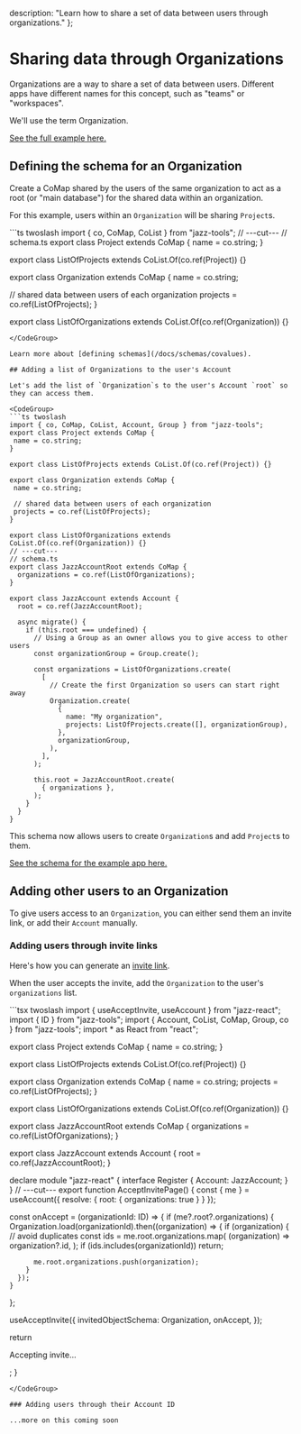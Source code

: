   description: "Learn how to share a set of data between users through organizations."
};


# Sharing data through Organizations

Organizations are a way to share a set of data between users.
Different apps have different names for this concept, such as "teams" or "workspaces".

We'll use the term Organization.

[See the full example here.](https://github.com/garden-co/jazz/tree/main/examples/organization)

## Defining the schema for an Organization

Create a CoMap shared by the users of the same organization to act as a root (or "main database") for the shared data within an organization.

For this example, users within an `Organization` will be sharing `Project`s.

<CodeGroup>
```ts twoslash
import { co, CoMap, CoList } from "jazz-tools";
// ---cut---
// schema.ts
export class Project extends CoMap {
  name = co.string;
}

export class ListOfProjects extends CoList.Of(co.ref(Project)) {}

export class Organization extends CoMap {
  name = co.string;

  // shared data between users of each organization
  projects = co.ref(ListOfProjects);
}

export class ListOfOrganizations extends CoList.Of(co.ref(Organization)) {}
```
</CodeGroup>

Learn more about [defining schemas](/docs/schemas/covalues).

## Adding a list of Organizations to the user's Account

Let's add the list of `Organization`s to the user's Account `root` so they can access them.

<CodeGroup>
```ts twoslash
import { co, CoMap, CoList, Account, Group } from "jazz-tools";
export class Project extends CoMap {
 name = co.string;
}

export class ListOfProjects extends CoList.Of(co.ref(Project)) {}

export class Organization extends CoMap {
 name = co.string;

 // shared data between users of each organization
 projects = co.ref(ListOfProjects);
}

export class ListOfOrganizations extends CoList.Of(co.ref(Organization)) {}
// ---cut---
// schema.ts
export class JazzAccountRoot extends CoMap {
  organizations = co.ref(ListOfOrganizations);
}

export class JazzAccount extends Account {
  root = co.ref(JazzAccountRoot);

  async migrate() {
    if (this.root === undefined) {
      // Using a Group as an owner allows you to give access to other users
      const organizationGroup = Group.create();

      const organizations = ListOfOrganizations.create(
        [
          // Create the first Organization so users can start right away
          Organization.create(
            {
              name: "My organization",
              projects: ListOfProjects.create([], organizationGroup),
            },
            organizationGroup,
          ),
        ],
      );

      this.root = JazzAccountRoot.create(
        { organizations },
      );
    }
  }
}
```
</CodeGroup>

This schema now allows users to create `Organization`s and add `Project`s to them.

[See the schema for the example app here.](https://github.com/garden-co/jazz/blob/main/examples/organization/src/schema.ts)

## Adding other users to an Organization

To give users access to an `Organization`, you can either send them an invite link, or
add their `Account` manually.

### Adding users through invite links

Here's how you can generate an [invite link](/docs/groups/sharing#invites).

When the user accepts the invite, add the `Organization` to the user's `organizations` list.

<CodeGroup>
```tsx twoslash
import { useAcceptInvite, useAccount } from "jazz-react";
import { ID } from "jazz-tools";
import { Account, CoList, CoMap, Group, co } from "jazz-tools";
import * as React from "react";

export class Project extends CoMap {
  name = co.string;
}

export class ListOfProjects extends CoList.Of(co.ref(Project)) {}

export class Organization extends CoMap {
  name = co.string;
  projects = co.ref(ListOfProjects);
}

export class ListOfOrganizations extends CoList.Of(co.ref(Organization)) {}

export class JazzAccountRoot extends CoMap {
  organizations = co.ref(ListOfOrganizations);
}

export class JazzAccount extends Account {
  root = co.ref(JazzAccountRoot);
}

declare module "jazz-react" {
  interface Register {
    Account: JazzAccount;
  }
}
// ---cut---
export function AcceptInvitePage() {
  const { me } = useAccount({ resolve: { root: { organizations: true } } });

  const onAccept = (organizationId: ID<Organization>) => {
    if (me?.root?.organizations) {
      Organization.load(organizationId).then((organization) => {
        if (organization) {
          // avoid duplicates
          const ids = me.root.organizations.map(
            (organization) => organization?.id,
          );
          if (ids.includes(organizationId)) return;

          me.root.organizations.push(organization);
        }
      });
    }
  };

  useAcceptInvite({
    invitedObjectSchema: Organization,
    onAccept,
  });

  return <p>Accepting invite...</p>;
}
```
</CodeGroup>

### Adding users through their Account ID

...more on this coming soon
